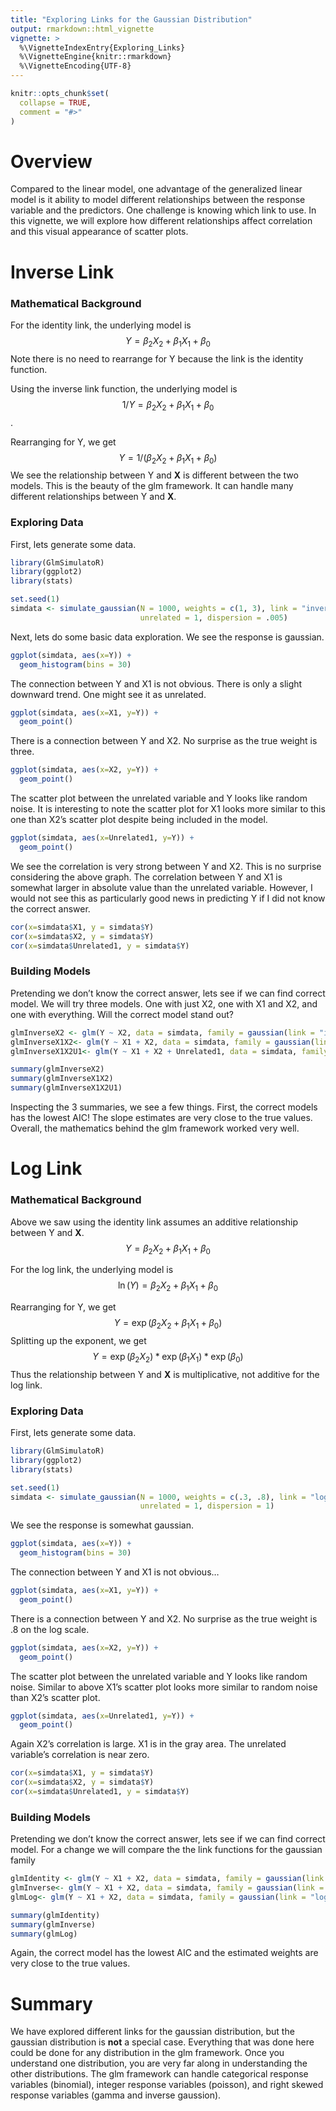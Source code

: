 ```yaml
---
title: "Exploring Links for the Gaussian Distribution"
output: rmarkdown::html_vignette
vignette: >
  %\VignetteIndexEntry{Exploring_Links}
  %\VignetteEngine{knitr::rmarkdown}
  %\VignetteEncoding{UTF-8}
---
```


```r
knitr::opts_chunk$set(
  collapse = TRUE,
  comment = "#>"
)
```

# Overview
Compared to the linear model, one advantage of the generalized linear model is it ability to model different relationships between the response variable and the predictors. One challenge is knowing which link to use. In this vignette, we will explore how different relationships affect correlation and this visual appearance of scatter plots.

# Inverse Link

### Mathematical Background
For the identity link, the underlying model is 
$$Y = \beta_2X_2 + \beta_1X_1 + \beta_0$$
Note there is no need to rearrange for Y because the link is the identity function.


Using the inverse link function, the underlying model is $$ 1/Y = \beta_2X_2 + \beta_1X_1 + \beta_0$$.

Rearranging for Y, we get 
$$
Y = 1 / (\beta_2X_2 + \beta_1X_1 + \beta_0)
$$
We see the relationship between Y and **X** is different between the two models. This is the beauty of the glm framework. It can handle many different relationships between Y and **X**.

### Exploring Data
First, lets generate some data. 
```r
library(GlmSimulatoR)
library(ggplot2)
library(stats)

set.seed(1)
simdata <- simulate_gaussian(N = 1000, weights = c(1, 3), link = "inverse", 
                             unrelated = 1, dispersion = .005)
```

Next, lets do some basic data exploration. We see the response is gaussian.
```r
ggplot(simdata, aes(x=Y)) + 
  geom_histogram(bins = 30)
```


The connection between Y and X1 is not obvious. There is only a slight downward trend. One might see it as unrelated. 
```r
ggplot(simdata, aes(x=X1, y=Y)) + 
  geom_point()
```

There is a connection between Y and X2. No surprise as the true weight is three.
```r
ggplot(simdata, aes(x=X2, y=Y)) + 
  geom_point()
```

The scatter plot between the unrelated variable and Y looks like random noise. It is interesting to note the scatter plot for X1 looks more similar to this one than X2's scatter plot despite being included in the model.
```r
ggplot(simdata, aes(x=Unrelated1, y=Y)) + 
  geom_point()

```

We see the correlation is very strong between Y and X2. This is no surprise considering the above graph. The correlation between Y and X1 is somewhat larger in absolute value than the unrelated variable. However, I would not see this as particularly good news in predicting Y if I did not know the correct answer.

```r
cor(x=simdata$X1, y = simdata$Y)
cor(x=simdata$X2, y = simdata$Y)
cor(x=simdata$Unrelated1, y = simdata$Y)

```

### Building Models
Pretending we don't know the correct answer, lets see if we can find correct model. We will try three models. One with just X2, one with X1 and X2, and one with everything. Will the correct model stand out?

```r
glmInverseX2 <- glm(Y ~ X2, data = simdata, family = gaussian(link = "inverse"))
glmInverseX1X2<- glm(Y ~ X1 + X2, data = simdata, family = gaussian(link = "inverse"))
glmInverseX1X2U1<- glm(Y ~ X1 + X2 + Unrelated1, data = simdata, family = gaussian(link = "inverse"))

summary(glmInverseX2)
summary(glmInverseX1X2)
summary(glmInverseX1X2U1)

```

Inspecting the 3 summaries, we see a few things. First, the correct models has the lowest AIC! The slope estimates are very close to the true values. Overall, the mathematics behind the glm framework worked very well.

# Log Link

### Mathematical Background
Above we saw using the identity link assumes an additive relationship between Y and **X**.
$$Y = \beta_2X_2 + \beta_1X_1 + \beta_0$$

For the log link, the underlying model is 
$$\ln(Y) = \beta_2X_2 + \beta_1X_1 + \beta_0$$

Rearranging for Y, we get 
$$
Y = \exp (\beta_2X_2 + \beta_1X_1 + \beta_0)
$$
Splitting up the exponent, we get
$$
Y = \exp (\beta_2X_2) * \exp (\beta_1X_1) * \exp (\beta_0)
$$
Thus the relationship between Y and **X** is multiplicative, not additive for the log link.

### Exploring Data
First, lets generate some data. 
```r
library(GlmSimulatoR)
library(ggplot2)
library(stats)

set.seed(1)
simdata <- simulate_gaussian(N = 1000, weights = c(.3, .8), link = "log", 
                             unrelated = 1, dispersion = 1)
```

We see the response is somewhat gaussian.
```r
ggplot(simdata, aes(x=Y)) + 
  geom_histogram(bins = 30)
```


The connection between Y and X1 is not obvious...
```r
ggplot(simdata, aes(x=X1, y=Y)) + 
  geom_point()
```

There is a connection between Y and X2. No surprise as the true weight is .8 on the log scale.
```r
ggplot(simdata, aes(x=X2, y=Y)) + 
  geom_point()
```

The scatter plot between the unrelated variable and Y looks like random noise. Similar to above X1's scatter plot looks more similar to random noise than X2's scatter plot.
```r
ggplot(simdata, aes(x=Unrelated1, y=Y)) + 
  geom_point()

```

Again X2's correlation is large. X1 is in the gray area. The unrelated variable's correlation is near zero.

```r
cor(x=simdata$X1, y = simdata$Y)
cor(x=simdata$X2, y = simdata$Y)
cor(x=simdata$Unrelated1, y = simdata$Y)

```

### Building Models
Pretending we don't know the correct answer, lets see if we can find correct model. For a change we will compare the the link functions for the gaussian family

```r
glmIdentity <- glm(Y ~ X1 + X2, data = simdata, family = gaussian(link = "identity"))
glmInverse<- glm(Y ~ X1 + X2, data = simdata, family = gaussian(link = "inverse"))
glmLog<- glm(Y ~ X1 + X2, data = simdata, family = gaussian(link = "log"))

summary(glmIdentity)
summary(glmInverse)
summary(glmLog)

```

Again, the correct model has the lowest AIC and the estimated weights are very close to the true values.

# Summary
We have explored different links for the gaussian distribution, but the gaussian distribution is **not** a special case. Everything that was done here could be done for any distribution in the glm framework. Once you understand one distribution, you are very far along in understanding the other distributions. The glm framework can handle categorical response variables (binomial), integer response variables (poisson), and right skewed response variables (gamma and inverse gaussion).

